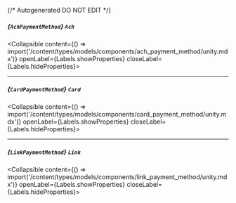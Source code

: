 {/* Autogenerated DO NOT EDIT  */}

##### *{`AchPaymentMethod`}* `Ach`
<Collapsible content={() => import('/content/types/models/components/ach_payment_method/unity.mdx')} openLabel={Labels.showProperties} closeLabel={Labels.hideProperties}>
</Collapsible>

---
##### *{`CardPaymentMethod`}* `Card`
<Collapsible content={() => import('/content/types/models/components/card_payment_method/unity.mdx')} openLabel={Labels.showProperties} closeLabel={Labels.hideProperties}>
</Collapsible>

---
##### *{`LinkPaymentMethod`}* `Link`
<Collapsible content={() => import('/content/types/models/components/link_payment_method/unity.mdx')} openLabel={Labels.showProperties} closeLabel={Labels.hideProperties}>
</Collapsible>


